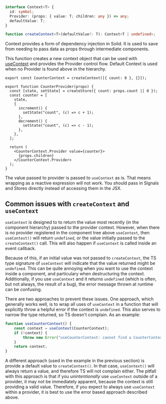 <Title>createContext</Title>

```ts
interface Context<T> {
  id: symbol;
  Provider: (props: { value: T; children: any }) => any;
  defaultValue: T;
}

function createContext<T>(defaultValue?: T): Context<T | undefined>;
```

Context provides a form of dependency injection in Solid. It is used to save from needing to pass data as props through intermediate components.

This function creates a new context object that can be used with [useContext](/references/api-reference/component-apis/useContext) and provides the Provider control flow. Default Context is used when no Provider is found above in the hierarchy.

```tsx
export const CounterContext = createContext([{ count: 0 }, {}]);

export function CounterProvider(props) {
  const [state, setState] = createStore({ count: props.count || 0 });
  const counter = [
    state,
    {
      increment() {
        setState("count", (c) => c + 1);
      },
      decrement() {
        setState("count", (c) => c - 1);
      },
    },
  ];

  return (
    <CounterContext.Provider value={counter}>
      {props.children}
    </CounterContext.Provider>
  );
}
```

The value passed to provider is passed to `useContext` as is. That means wrapping as a reactive expression will not work. You should pass in Signals and Stores directly instead of accessing them in the JSX.

## Common issues with `createContext` and `useContext`

`useContext` is designed to to return the value most recently (in the component hierarchy) passed to the provider context.
However, when there is no provider registered in the component tree above `useContext`, then `useContext()` will return `undefined`,
or the value initially passed to the `createContext()` call. This will also happen if `useContext` is called inside an event callback.

Because of this, if an initial value was not passed to `createContext`, the TS type signature of `useContext` will indicate that
the value returned might be `undefined`. This can be quite annoying when you want to use the context inside a component,
and particulary when destructuring the context. Additionally, if you use `useContext` and it returns `undefined` (which is often,
but not always, the result of a bug), the error message thrown at runtime can be confusing.

There are two approaches to prevent these issues. One approach, which generally works well, is to wrap all uses of `useContext`
in a function that will explicitly throw a helpful error if the context is `undefined`. This also serves to narrow the type returned,
so TS doesn't complain. As an example:

```ts
function useCounterContext() {
    const context = useContext(CounterContext);
    if (!context) {
        throw new Error("useCounterContext: cannot find a CounterContext")
    }
    return context;
}
```

A different approach (used in the example in the previous section) is provide a default value to `createContext()`. In that case,
`useContext()` will always return a value, and therefore TS will not complain either. The pitfall with this approach is that if
you _unintentionally_ use `useContext` outside of a provider, it may not be immediately apparent, because the context is still
providing a valid value. Therefore, if you expect to always use `useContext` within a provider, it is best to use the error based
approach described above.
